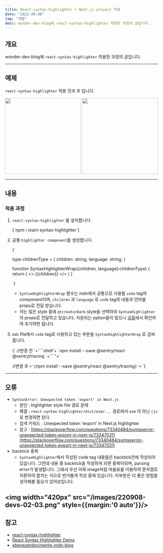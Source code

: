 ```yaml
---
title: React-syntax-highlighter > Next.js project 적용
date: "2022.09.08"
tag: "개발"
desc: wonder-dev-blog에 react-syntax-highlighter 적용한 과정의 글입니다.
---
```

## 개요

wonder-dev-blog에 `react-syntax-highlighter` 적용한 과정의 글입니다.

---

## 예제

`react-syntax-highlighter` 적용 전과 후 입니다.

<div>
    <img width="250px" src="/images/220908-devs-02-02.png" style={{display: 'inline-block'}} />
    <img width="250px" src="/images/220908-devs-02-01.png" style={{display: 'inline-block'}} />
</div>

---

## 내용

### 적용 과정

1. `react-syntax-highlighter` 를 설치합니다.
    
    <SyntaxHighlighterWrap language="shell">
    {`npm i react-syntax-highlighter`}
    </SyntaxHighlighterWrap>
    
2. 공통 `highlighter component`를 생성합니다.
    
    <SyntaxHighlighterWrap language="typescript">
    {`    
    
    type childrenType = {
        children: string;
        language: string;
    }
    
    function SyntaxHighlighterWrap({children, language}:childrenType) {
        return (
            <>
            {<SyntaxHighlighter language={language} style={qtcreatorDark} wrapLongLines>{children}</SyntaxHighlighter>}
            </>
        )
    }
    
    `}
    </SyntaxHighlighterWrap>
    
    - `SyntaxHighlighterWrap` 함수는 mdx에서 공통으로 사용될 `code` tag의 component이며, `children` 과 `language` 로 `code` tag의 내용과 언어를 props로 전달 받습니다.
    - 저는 많은 style 중에 `qtcreatorDark` style을 선택하여 `SyntaxHighlighter` 의 props로 전달하고 있습니다. 지원되는 option들이 많으니 [공홈](https://github.com/react-syntax-highlighter/react-syntax-highlighter)에서 확인하여 추가하면 됩니다.
3. `mdx` file에서 `code` tag로 사용하고 있는 부분을 `SyntaxHighlighterWrap` 로 감싸줍니다.
    
    <SyntaxHighlighterWrap language="markdown">
    {`    
      //변경 전 
      `+'```shell'+`
        npm install --save @sentry/react @sentry/tracing
      `+'```'+`
      
      //변경 후
      <SyntaxHighlighterWrap language="shell">
        `+'{`npm install --save @sentry/react @sentry/tracing`}'+`
      </SyntaxHighlighterWrap>
    `}
    </SyntaxHighlighterWrap>
    

---

## 오류

- `SyntaxError: Unexpected token 'export' in Next.js`
    - 원인 : highlighter style file 경로 문제
    - 해결 : `react-syntax-highlighter/dist/esm/...` 경로에서 `esm` 이 아닌 `cjs` 로 변경하면 된다.
    - 검색 키워드 : Unexpected token 'export' in Next.js highlighter
    - 참고 : [https://stackoverflow.com/questions/73340484/syntaxerror-unexpected-token-export-in-next-js/73347031](https://stackoverflow.com/questions/73340484/syntaxerror-unexpected-token-export-in-next-js/73347031)
- backtick 중복
    - `SyntaxHighlighter`에서 작성된 code tag 내용들은 backtick안에 작성되어있습니다. 그런데 내용 중 backtick을 작성하게 되면 중복이되며, parsing error가 발생합니다.
      그래서 우선 아래 image처럼 따옴표를 이용하여 문자열로 치환하여 합치는 식으로 번거롭게 작성 중에 있습니다. 이부분은 더 좋은 방법을 생각해볼 필요가 있어보입니다.
    
<img width="420px" src="/images/220908-devs-02-03.png" style={{margin:'0 auto'}}/>
---

## 참고

- [react-syntax-highlighter](https://github.com/react-syntax-highlighter/react-syntax-highlighter)
- [React Syntax Highlighter Demo](https://react-syntax-highlighter.github.io/react-syntax-highlighter/demo/)
- [ebenezerdon/nextjs-mdx-blog](https://github.com/ebenezerdon/nextjs-mdx-blog)